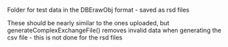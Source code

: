Folder for test data in the DBErawObj format - saved as rsd files

These should be nearly similar to the ones uploaded, but generateComplexExchangeFile() removes invalid data when generating the csv file - this is not done for the rsd files
